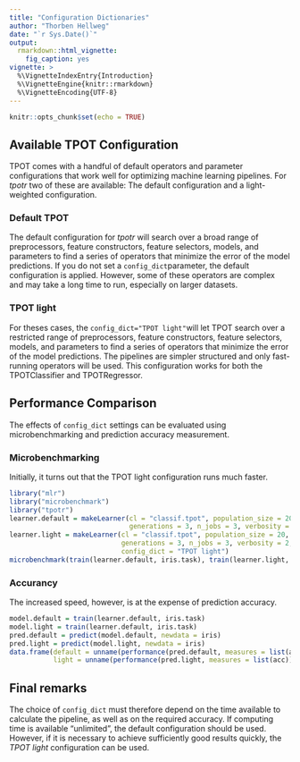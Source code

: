 ```yaml
---
title: "Configuration Dictionaries"
author: "Thorben Hellweg"
date: "`r Sys.Date()`"
output: 
  rmarkdown::html_vignette: 
    fig_caption: yes
vignette: >
  %\VignetteIndexEntry{Introduction}
  %\VignetteEngine{knitr::rmarkdown}
  %\VignetteEncoding{UTF-8}
---
```


```r
knitr::opts_chunk$set(echo = TRUE)
```

## Available TPOT Configuration

TPOT comes with a handful of default operators and parameter configurations that work well for optimizing machine learning pipelines. For *tpotr* two of these are available: The default configuration and a light-weighted configuration.

### Default TPOT 

The default configuration for *tpotr* will search over a broad range of preprocessors, feature constructors, feature selectors, models, and parameters to find a series of operators that minimize the error of the model predictions. If you do not set a `config_dict`parameter, the default configuration is applied. However, some of these operators are complex and may take a long time to run, especially on larger datasets.


### TPOT light 	

For theses cases, the `config_dict="TPOT light"`will let TPOT search over a restricted range of preprocessors, feature constructors, feature selectors, models, and parameters to find a series of operators that minimize the error of the model predictions. The pipelines are simpler structured and only fast-running operators will be used. This configuration works for both the TPOTClassifier and TPOTRegressor.

## Performance Comparison

The effects of `config_dict` settings can be evaluated using microbenchmarking and prediction accuracy measurement.

### Microbenchmarking
Initially, it turns out that the TPOT light configuration runs much faster. 
```r
library("mlr")
library("microbenchmark")
library("tpotr")
learner.default = makeLearner(cl = "classif.tpot", population_size = 20, 
                              generations = 3, n_jobs = 3, verbosity = 2)
learner.light = makeLearner(cl = "classif.tpot", population_size = 20, 
                            generations = 3, n_jobs = 3, verbosity = 2, 
                            config_dict = "TPOT light")
microbenchmark(train(learner.default, iris.task), train(learner.light, iris.task), times = 5L)
```


### Accurancy
The increased speed, however, is at the expense of prediction accuracy. 
```r
model.default = train(learner.default, iris.task)
model.light = train(learner.default, iris.task)
pred.default = predict(model.default, newdata = iris)
pred.light = predict(model.light, newdata = iris)
data.frame(default = unname(performance(pred.default, measures = list(acc))),
           light = unname(performance(pred.light, measures = list(acc))))

```

## Final remarks
The choice of `config_dict` must therefore depend on the time available to calculate the pipeline, as well as on the required accuracy. If computing time is available "unlimited", the default configuration should be used. However, if it is necessary to achieve sufficiently good results quickly, the *TPOT light* configuration can be used.
